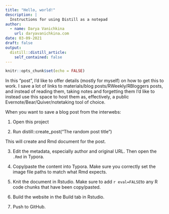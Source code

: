 ```yaml
---
title: "Hello, world!"
description: |
  Instructions for using Distill as a notepad
author:
  - name: Darya Vanichkina
    url: daryavanichkina.com
date: 03-09-2021
draft: false
output:
  distill::distill_article:
    self_contained: false
---
```



```r
knitr::opts_chunk$set(echo = FALSE)
```

In this "post", I'd like to offer details (mostly for myself) on how to get this to work. I save a lot of links to materials/blog posts/RWeekly/RBloggers posts, and instead of reading them, taking notes and forgetting them I'd like to instead use this space to host them as, effectively, a public Evernote/Bear/Quiver/notetaking tool of choice. 

When you want to save a blog post from the interwebs:

1. Open this project

2. Run distill::create_post("The random post title")

This will create and Rmd document for the post. 

3. Edit the metadata, especially author and original URL. Then open the `.Rmd` in Typora.

4. Copy/paste the content into Typora. Make sure you correctly set the image file paths to match what Rmd expects.

5. Knit the document in Rstudio. Make sure to add `r eval=FALSE`to any R code chunks that have been copy/pasted.

6. Build the website in the Build tab in Rstudio.

7. Push to GitHub.


